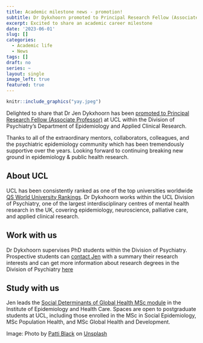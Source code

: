 ```yaml
---
title: Academic milestone news - promotion!
subtitle: Dr Dykxhoorn promoted to Principal Research Fellow (Associate Professor)
excerpt: Excited to share an academic career milestone
date: '2023-06-01'
slug: []
categories:
  - Academic life
  - News
tags: []
draft: no
series: ~
layout: single
image_left: true
featured: true
---
```



```r
knitr::include_graphics("yay.jpeg")
```

Delighted to share that Dr Jen Dykxhoorn has been [promoted to Principal Research Fellow (Associate Professor)](https://www.ucl.ac.uk/human-resources/policies-advice/academic-careers-framework-and-promotions-processes/promotions-2022-23#Professors) at UCL within the Division of Psychiatry's Department of Epidemiology and Applied Clinical Research. 

Thanks to all of the extraordinary mentors, collaborators, colleagues, and the psychiatric epidemiology community which has been tremendously supportive over the years. Looking forward to continuing breaking new ground in epidemiology & public health research. 

## About UCL
UCL has been consistently ranked as one of the top universities worldwide [QS World University Rankings](https://www.ucl.ac.uk/news/2023/jun/ucl-ranked-top-10-universities-world-12-years-running). Dr Dykxhoorn works within the UCL Division of Psychiatry, one of the largest interdisciplinary centres of mental health research in the UK, covering epidemiology, neuroscience, palliative care, and applied clinical research. 

## Work with us
Dr Dykxhoorn supervises PhD students within the Division of Psychiatry. Prospective students can [contact Jen](https://www.mentalhealthepi.com/team/pi/) with a summary their research interests and can get more information about research degrees in the Division of Psychiatry [here](https://www.ucl.ac.uk/psychiatry/study/postgraduate-research-degrees)

## Study with us
Jen leads the [Social Determinants of Global Health MSc module](https://www.ucl.ac.uk/module-catalogue/modules/the-social-determinants-of-global-health-IEHC0048) in the Institute of Epidemiology and Health Care. Spaces are open to postgraduate students at UCL, including those enrolled in the MSc in Social Epidemiology, MSc Population Health, and MSc Global Health and Development.


Image: Photo by <a href="https://unsplash.com/fr/@pattib?utm_source=unsplash&utm_medium=referral&utm_content=creditCopyText">Patti Black</a> on <a href="https://unsplash.com/photos/3YSGBYZMvcs?utm_source=unsplash&utm_medium=referral&utm_content=creditCopyText">Unsplash</a>
  
